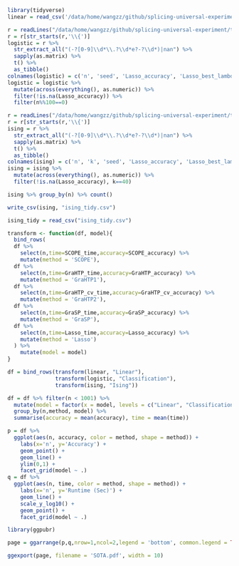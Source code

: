 ```r
library(tidyverse)
linear = read_csv('/data/home/wangzz/github/splicing-universal-experiment/total_experiment/results/linear_experiment.csv') %>% select(-...1) %>% filter(!is.na(Lasso_accuracy))

r = readLines("/data/home/wangzz/github/splicing-universal-experiment/total_experiment/experiment/logistic.out")
r = r[str_starts(r,'\\{')]
logistic = r %>% 
  str_extract_all("(-?[0-9]\\d*\\.?\\d*e?-?\\d*)|nan") %>% 
  sapply(as.matrix) %>% 
  t() %>% 
  as_tibble()
colnames(logistic) = c('n', 'seed', 'Lasso_accuracy', 'Lasso_best_lambda', 'Lasso_time', 'GraHTP_accuracy', 'GraHTP_time', 'GraHTP_cv_accuracy', 'GraHTP_best_step_size', 'GraHTP_cv_time', 'GraSP_accuracy', 'GraSP_time', 'SCOPE_accuracy', 'SCOPE_time')
logistic = logistic %>% 
  mutate(across(everything(), as.numeric)) %>%
  filter(!is.na(Lasso_accuracy)) %>% 
  filter(n%%100==0)

r = readLines("/data/home/wangzz/github/splicing-universal-experiment/total_experiment/experiment/ising.out")
r = r[str_starts(r,'\\{')]
ising = r %>% 
  str_extract_all("(-?[0-9]\\d*\\.?\\d*e?-?\\d*)|nan") %>% 
  sapply(as.matrix) %>% 
  t() %>% 
  as_tibble()
colnames(ising) = c('n', 'k', 'seed', 'Lasso_accuracy', 'Lasso_best_lambda', 'Lasso_time', 'GraHTP_accuracy', 'GraHTP_time', 'GraHTP_cv_accuracy', 'GraHTP_best_step_size', 'GraHTP_cv_time', 'GraSP_accuracy', 'GraSP_time', 'SCOPE_accuracy', 'SCOPE_time')
ising = ising %>% 
  mutate(across(everything(), as.numeric)) %>%
  filter(!is.na(Lasso_accuracy), k==40)
```
```r
ising %>% group_by(n) %>% count()
```
```r
write_csv(ising, "ising_tidy.csv")
```


```r
ising_tidy = read_csv("ising_tidy.csv")
```


```r
transform <- function(df, model){
  bind_rows(
  df %>% 
    select(n,time=SCOPE_time,accuracy=SCOPE_accuracy) %>% 
    mutate(method = 'SCOPE'),
  df %>% 
    select(n,time=GraHTP_time,accuracy=GraHTP_accuracy) %>% 
    mutate(method = 'GraHTP1'),
  df %>% 
    select(n,time=GraHTP_cv_time,accuracy=GraHTP_cv_accuracy) %>% 
    mutate(method = 'GraHTP2'),
  df %>% 
    select(n,time=GraSP_time,accuracy=GraSP_accuracy) %>% 
    mutate(method = 'GraSP'),
  df %>% 
    select(n,time=Lasso_time,accuracy=Lasso_accuracy) %>% 
    mutate(method = 'Lasso')
  ) %>% 
    mutate(model = model)
}

df = bind_rows(transform(linear, "Linear"),
               transform(logistic, "Classification"),
               transform(ising, "Ising"))
```

```r
df = df %>% filter(n < 1001) %>% 
  mutate(model = factor(x = model, levels = c("Linear", "Classification", "Ising"))) %>% 
  group_by(n,method, model) %>% 
  summarise(accuracy = mean(accuracy), time = mean(time)) 
```
```r
p = df %>%
  ggplot(aes(n, accuracy, color = method, shape = method)) +
    labs(x='n', y='Accuracy') +
    geom_point() +
    geom_line() + 
    ylim(0,1) +
    facet_grid(model ~ .)
q = df %>% 
  ggplot(aes(n, time, color = method, shape = method)) +
    labs(x='n', y='Runtime (Sec)') +
    geom_line() +
    scale_y_log10() +
    geom_point() +
    facet_grid(model ~ .)
```

```r
library(ggpubr)

page = ggarrange(p,q,nrow=1,ncol=2,legend = 'bottom', common.legend = TRUE)

ggexport(page, filename = 'SOTA.pdf', width = 10)
```